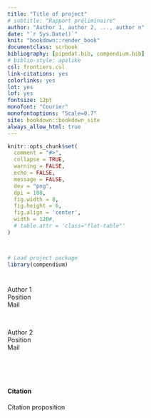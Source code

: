 ```yaml
---
title: "Title of project"
# subtitle: "Rapport préliminaire"
author: "Author 1, author 2, ..., author n"
date: "`r Sys.Date()`"
knit: "bookdown::render_book"
documentclass: scrbook
bibliography: [pipedat.bib, compendium.bib]
# biblio-style: apalike
csl: frontiers.csl
link-citations: yes
colorlinks: yes
lot: yes
lof: yes
fontsize: 12pt
monofont: "Courier"
monofontoptions: "Scale=0.7"
site: bookdown::bookdown_site
always_allow_html: true
---
```


<!-- description: "TO WRITE"
url: 'https\://bookdown.org/yihui/bookdown/'
github-repo: rstudio/bookdown
cover-image: images/cover.jpg -->

<!--
setwd("./report")
suppressWarnings(bookdown::render_book("index.Rmd", "bookdown::gitbook"))
setwd("../")
-->

<!--
<img src="https://img.shields.io/badge/Zone-Fluvial-brightgreen">
-->


```r
knitr::opts_chunk$set(
  comment = "#>",
  collapse = TRUE,
  warning = FALSE,
  echo = FALSE,
  message = FALSE,
  dev = "png",
  dpi = 108,
  fig.width = 8,
  fig.height = 6,
  fig.align = 'center',
  width = 120#,
  # table.attr = 'class="flat-table"'
)



# Load project package
library(compendium)
```

# {-}

Author 1 <br/>
Position <br/>
Mail <br/>

<br/>

Author 2 <br/>
Position <br/>
Mail <br/>

<br/>


<br/>


#### Citation {-}

Citation proposition

<!--chapter:end:index.Rmd-->

